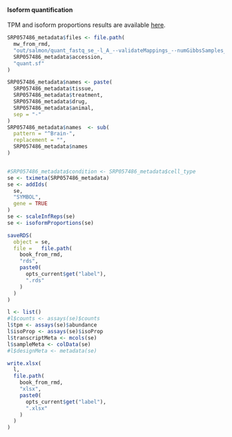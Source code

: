 #### Isoform quantification {#resultsRnaseqSRP057486IsoformQuant}

TPM and isoform proportions results are available [here](xlsx/resultsRnaseqSRP057486IsoformQuant.xlsx).

```r
SRP057486_metadata$files <- file.path(
  mw_from_rmd,
  "out/salmon/quant_fastq_se_-l_A_--validateMappings_--numGibbsSamples_20_--gcBias_salmon-index-GRCm38-ensembl-r102/sickle/se_-t_sanger_-q_20/sra-tools/fastq-dump_se",
  SRP057486_metadata$accession,
  "quant.sf"
)

SRP057486_metadata$names <- paste(
  SRP057486_metadata$tissue,
  SRP057486_metadata$treatment,
  SRP057486_metadata$drug,
  SRP057486_metadata$animal,
  sep = "-"
)
SRP057486_metadata$names  <- sub(
  pattern = "^Brain-",
  replacement = "",
  SRP057486_metadata$names
)


#SRP057486_metadata$condition <- SRP057486_metadata$cell_type
se <- tximeta(SRP057486_metadata)
se <- addIds(
  se,
  "SYMBOL",
  gene = TRUE
)
se <- scaleInfReps(se)
se <- isoformProportions(se)

saveRDS(
  object = se,
  file =   file.path(
    book_from_rmd,
    "rds",
    paste0(
      opts_current$get("label"),
      ".rds"
    )
  )
)

l <- list()
#l$counts <- assays(se)$counts
l$tpm <- assays(se)$abundance
l$isoProp <- assays(se)$isoProp
l$transcriptMeta <- mcols(se)
l$sampleMeta <- colData(se)
#l$designMeta <- metadata(se)

write.xlsx(
  l,
  file.path(
    book_from_rmd,
    "xlsx",
    paste0(
      opts_current$get("label"),
      ".xlsx"
    )
  )
)
```



